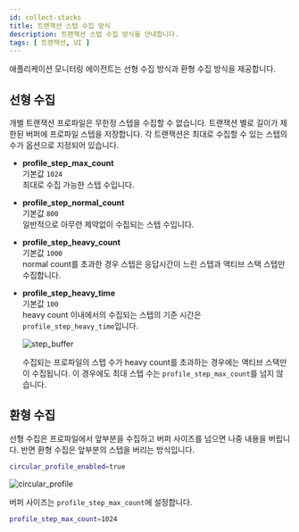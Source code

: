 ```yaml
---
id: collect-stacks
title: 트랜잭션 스텝 수집 방식
description: 트랜잭션 스텝 수집 방식을 안내합니다. 
tags: [ 트랜잭션, UI ]
---
```


애플리케이션 모니터링 에이전트는 선형 수집 방식과 환형 수집 방식을 제공합니다.

## 선형 수집

개별 트랜잭션 프로파일은 무한정 스텝을 수집할 수 없습니다. 트랜잭션 별로 길이가 제한된 버퍼에 프로파일 스텝을 저장합니다. 각 트랜잭션은 최대로 수집할 수 있는 스텝의 수가 옵션으로 지정되어 있습니다.

* **profile_step_max_count**  
    기본값 `1024`<br/>
    최대로 수집 가능한 스텝 수입니다.

* **profile_step_normal_count**  
    기본값 `800`<br/>
    일반적으로 아무런 제약없이 수집되는 스텝 수입니다.

* **profile_step_heavy_count**  
    기본값 `1000`<br/>
    normal count를 초과한 경우 스텝은 응답시간이 느린 스텝과 액티브 스택 스텝만 수집합니다.

* **profile_step_heavy_time**  
    기본값 `100`<br/>
    heavy count 이내에서의 수집되는 스텝의 기준 시간은 `profile_step_heavy_time`입니다.

    ![step_buffer](https://img.whatap.io/media/agent_java/data/step_buffer.png) 

    수집되는 프로파일의 스텝 수가 heavy count를 초과하는 경우에는 액티브 스택만이 수집됩니다. 이 경우에도 최대 스텝 수는 `profile_step_max_count`를 넘지 않습니다.

## 환형 수집

선형 수집은 프로파일에서 앞부분을 수집하고 버퍼 사이즈를 넘으면 나중 내용을 버립니다. 반면 환형 수집은 앞부분의 스텝을 버리는 방식입니다. 

```bash
circular_profile_enabled=true
```

![circular_profile](https://img.whatap.io/media/agent_java/data/circular_profile.png)

버퍼 사이즈는 `profile_step_max_count`에 설정합니다.

```bash
profile_step_max_count=1024
```